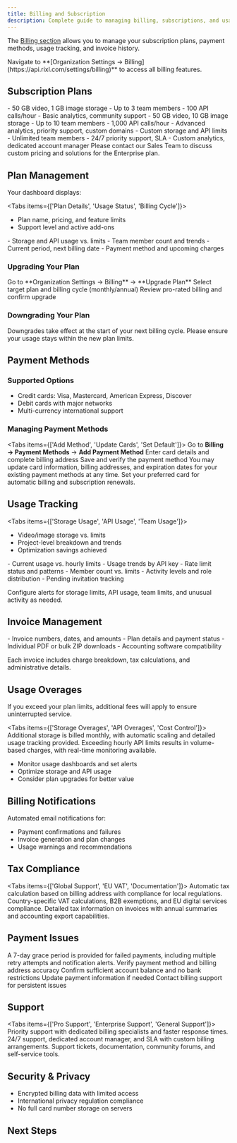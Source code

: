 ```yaml
---
title: Billing and Subscription
description: Complete guide to managing billing, subscriptions, and usage in RIXL
---
```



The [Billing section](https://api.rixl.com/settings/billing) allows you to manage your subscription plans, payment methods, usage tracking, and invoice history.

<Callout type="info">
Navigate to **[Organization Settings → Billing](https://api.rixl.com/settings/billing)** to access all billing features.
</Callout>

## Subscription Plans

<Cards>
  <Card title="Free Plan - $0/month" description="Perfect for side projects and small teams">
    - 50 GB video, 1 GB image storage
    - Up to 3 team members
    - 100 API calls/hour
    - Basic analytics, community support
  </Card>
  
  <Card title="Pro Plan - $49/month" description="For professionals and growing teams">
    - 50 GB video, 10 GB image storage
    - Up to 10 team members
    - 1,000 API calls/hour
    - Advanced analytics, priority support, custom domains
  </Card>
  
  <Card title="Enterprise Plan - $229/month" description="For large organizations">
    - Custom storage and API limits
    - Unlimited team members
    - 24/7 priority support, SLA
    - Custom analytics, dedicated account manager
  </Card>
</Cards>

<Callout type="tip">
Please contact our Sales Team to discuss custom pricing and solutions for the Enterprise plan.
</Callout>

## Plan Management

Your dashboard displays:

<Tabs items={['Plan Details', 'Usage Status', 'Billing Cycle']}>
<Tab value="Plan Details">
- Plan name, pricing, and feature limits
- Support level and active add-ons
</Tab>
<Tab value="Usage Status">
- Storage and API usage vs. limits
- Team member count and trends
</Tab>
<Tab value="Billing Cycle">
- Current period, next billing date
- Payment method and upcoming charges
</Tab>
</Tabs>

### Upgrading Your Plan

<Steps>
<Step>Go to **Organization Settings → Billing** → **Upgrade Plan**</Step>
<Step>Select target plan and billing cycle (monthly/annual)</Step>
<Step>Review pro-rated billing and confirm upgrade</Step>
</Steps>

### Downgrading Your Plan

<Callout type="warning">
Downgrades take effect at the start of your next billing cycle. Please ensure your usage stays within the new plan limits.
</Callout>

## Payment Methods

### Supported Options
- Credit cards: Visa, Mastercard, American Express, Discover
- Debit cards with major networks
- Multi-currency international support

### Managing Payment Methods

<Tabs items={['Add Method', 'Update Cards', 'Set Default']}>
<Tab value="Add Method">
<Steps>
<Step>Go to **Billing → Payment Methods** → **Add Payment Method**</Step>
<Step>Enter card details and complete billing address</Step>
<Step>Save and verify the payment method</Step>
</Steps>
</Tab>
<Tab value="Update Cards">
You may update card information, billing addresses, and expiration dates for your existing payment methods at any time.
</Tab>
<Tab value="Set Default">
Set your preferred card for automatic billing and subscription renewals.
</Tab>
</Tabs>

## Usage Tracking

<Tabs items={['Storage Usage', 'API Usage', 'Team Usage']}>
<Tab value="Storage Usage">
- Video/image storage vs. limits
- Project-level breakdown and trends
- Optimization savings achieved
</Tab>
<Tab value="API Usage">
- Current usage vs. hourly limits
- Usage trends by API key
- Rate limit status and patterns
</Tab>
<Tab value="Team Usage">
- Member count vs. limits
- Activity levels and role distribution
- Pending invitation tracking
</Tab>
</Tabs>

Configure alerts for storage limits, API usage, team limits, and unusual activity as needed.

## Invoice Management

<Cards>
  <Card title="Invoice History" description="Access all billing records">
    - Invoice numbers, dates, and amounts
    - Plan details and payment status
  </Card>
  <Card title="Download Options" description="Flexible export options">
    - Individual PDF or bulk ZIP downloads
    - Accounting software compatibility
  </Card>
</Cards>

Each invoice includes charge breakdown, tax calculations, and administrative details.

## Usage Overages

<Callout type="warning">
If you exceed your plan limits, additional fees will apply to ensure uninterrupted service.
</Callout>

<Tabs items={['Storage Overages', 'API Overages', 'Cost Control']}>
<Tab value="Storage Overages">
Additional storage is billed monthly, with automatic scaling and detailed usage tracking provided.
</Tab>
<Tab value="API Overages">
Exceeding hourly API limits results in volume-based charges, with real-time monitoring available.
</Tab>
<Tab value="Cost Control">
- Monitor usage dashboards and set alerts
- Optimize storage and API usage
- Consider plan upgrades for better value
</Tab>
</Tabs>

## Billing Notifications

Automated email notifications for:
- Payment confirmations and failures
- Invoice generation and plan changes
- Usage warnings and recommendations

## Tax Compliance

<Tabs items={['Global Support', 'EU VAT', 'Documentation']}>
<Tab value="Global Support">
Automatic tax calculation based on billing address with compliance for local regulations.
</Tab>
<Tab value="EU VAT">
Country-specific VAT calculations, B2B exemptions, and EU digital services compliance.
</Tab>
<Tab value="Documentation">
Detailed tax information on invoices with annual summaries and accounting export capabilities.
</Tab>
</Tabs>

## Payment Issues

<Callout type="info">
A 7-day grace period is provided for failed payments, including multiple retry attempts and notification alerts.
</Callout>

<Steps>
<Step>Verify payment method and billing address accuracy</Step>
<Step>Confirm sufficient account balance and no bank restrictions</Step>
<Step>Update payment information if needed</Step>
<Step>Contact billing support for persistent issues</Step>
</Steps>

## Support

<Tabs items={['Pro Support', 'Enterprise Support', 'General Support']}>
<Tab value="Pro Support">
Priority support with dedicated billing specialists and faster response times.
</Tab>
<Tab value="Enterprise Support">
24/7 support, dedicated account manager, and SLA with custom billing arrangements.
</Tab>
<Tab value="General Support">
Support tickets, documentation, community forums, and self-service tools.
</Tab>
</Tabs>

## Security & Privacy

- Encrypted billing data with limited access
- International privacy regulation compliance
- No full card number storage on servers

## Next Steps

<Cards>
  <Card 
    title="Team Management" 
    description="Learn how to effectively manage team members and permissions"
    href="/docs/dashboard/team-management"
  />
  <Card 
    title="Usage Optimization" 
    description="Discover strategies to optimize your resource usage and costs"
    href="/docs/platform/optimization"
  />
  <Card 
    title="Security Features" 
    description="Review comprehensive security features and best practices"
    href="/docs/security"
  />
</Cards>